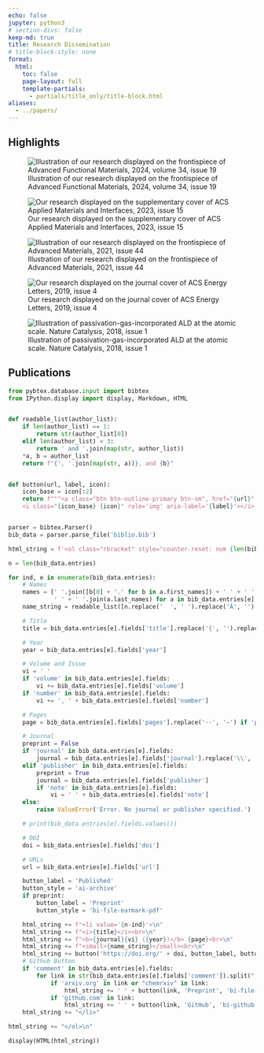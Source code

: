 ```yaml
---
echo: false
jupyter: python3
# section-divs: false
keep-md: true
title: Research Dissemination
# title-block-style: none
format:
  html:
    toc: false
    page-layout: full
    template-partials:
      - partials/title_only/title-block.html
aliases:
  - ../papers/
---
```


## Highlights

::: {layout="[[32.0,-2.0,32.0,-2.0,32.0]]"}
![Illustration of our research displayed on the frontispiece of Advanced Functional Materials, 2024, volume 34, issue 19](../images/frontispiece_advfuncmat.jpg)

![Our research displayed on the supplementary cover of ACS Applied Materials and Interfaces, 2023, issue 15](../images/aami_suppl_cover.jpg)

![Illustration of our research displayed on the frontispiece of Advanced Materials, 2021, issue 44](../images/frontispiece_advmat.jpg)
:::

::: {layout="[[-17.0,32.0,-2.0,32.0,-17.0]]"}
![Our research displayed on the journal cover of ACS Energy Letters, 2019, issue 4](../images/cover_ACS_EL.jpg)

![Illustration of passivation-gas-incorporated ALD at the atomic scale. Nature Catalysis, 2018, issue 1](../images/naturecat.png)
:::

## Publications

```python
from pybtex.database.input import bibtex
from IPython.display import display, Markdown, HTML


def readable_list(author_list):
    if len(author_list) == 1:
        return str(author_list[0])
    elif len(author_list) < 3:
        return ' and '.join(map(str, author_list))
    *a, b = author_list
    return f"{', '.join(map(str, a))}, and {b}"


def button(url, label, icon):
    icon_base = icon[:2]
    return f"""<a class="btn btn-outline-primary btn-sm", href="{url}" target="_blank" rel="noopener noreferrer">
    <i class="{icon_base} {icon}" role='img' aria-label='{label}'></i> {label} </a>"""


parser = bibtex.Parser()
bib_data = parser.parse_file('biblio.bib')

html_string = f'<ol class="rbracket" style="counter-reset: num {len(bib_data.entries)+1};list-style-type: none;">\n'

n = len(bib_data.entries)

for ind, e in enumerate(bib_data.entries):
    # Names
    names = [' '.join([b[0] + '.' for b in a.first_names]) + ' ' + ' '.join([c[0] + '.' for c in a.middle_names]) +
             ' ' + ' '.join(a.last_names) for a in bib_data.entries[e].persons['author']]
    name_string = readable_list([n.replace('  ', ' ').replace('Â', '') for n in names]).replace('P. Schindler', '<em class="text-primary">P. Schindler</em>')

    # Title
    title = bib_data.entries[e].fields['title'].replace('{', '').replace('}', '')

    # Year
    year = bib_data.entries[e].fields['year']

    # Volume and Issue
    vi = ' '
    if 'volume' in bib_data.entries[e].fields:
        vi += bib_data.entries[e].fields['volume']
    if 'number' in bib_data.entries[e].fields:
        vi += ', ' + bib_data.entries[e].fields['number']

    # Pages
    page = bib_data.entries[e].fields['pages'].replace('--', '–') if 'pages' in bib_data.entries[e].fields else ''

    # Journal
    preprint = False
    if 'journal' in bib_data.entries[e].fields:
        journal = bib_data.entries[e].fields['journal'].replace('\\', '')
    elif 'publisher' in bib_data.entries[e].fields:
        preprint = True
        journal = bib_data.entries[e].fields['publisher']
        if 'note' in bib_data.entries[e].fields:
            vi = ' ' + bib_data.entries[e].fields['note']
    else:
        raise ValueError('Error. No journal or publisher specified.')

    # print(bib_data.entries[e].fields.values())

    # DOI
    doi = bib_data.entries[e].fields['doi']

    # URLs
    url = bib_data.entries[e].fields['url']

    button_label = 'Published'
    button_style = 'ai-archive'
    if preprint:
        button_label = 'Preprint'
        button_style = 'bi-file-earmark-pdf'

    html_string += f"<li value='{n-ind}'>\n"
    html_string += f"<i>{title}</i><br>\n"
    html_string += f"<b>{journal}{vi} ({year})</b> {page}<br>\n"
    html_string += f"<small>{name_string}</small><br>\n"
    html_string += button('https://doi.org/' + doi, button_label, button_style)
    # Github Button
    if 'comment' in bib_data.entries[e].fields:
        for link in str(bib_data.entries[e].fields['comment']).split(";"):
            if 'arxiv.org' in link or "chemrxiv" in link:
                html_string += ' ' + button(link, 'Preprint', 'bi-file-earmark-pdf')
            if 'github.com' in link:
                html_string += ' ' + button(link, 'GitHub', 'bi-github')
    html_string += "</li>"

html_string += "</ol>\n"

display(HTML(html_string))
```
